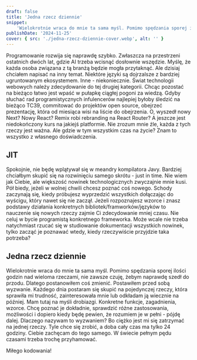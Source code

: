 ---
draft: false
title: 'Jedna rzecz dziennie'
snippet:
    'Wielokrotnie wraca do mnie ta sama myśl. Pomimo spędzania sporej ilości godzin nad wieloma rzeczami, nie zawsze czuję, żebym naprawdę szedł do przodu.'
publishDate: '2024-11-25'
cover: { src: './jedna-rzecz-dziennie-cover.webp', alt: '' }
---
Programowanie rozwija się naprawdę szybko. Zwłaszcza na przestrzeni ostatnich dwóch lat, gdzie AI trzeba wcisnąć dosłownie wszędzie. Myślę, że każda osoba związana z tą branżą będzie mogła przytaknąć. Ale dzisiaj chciałem napisać na inny temat. Niektóre języki są dojrzalsze z bardziej ugruntowanym ekosystemem. Inne - niekoniecznie. Świat technologii webowych należy zdecydowanie do tej drugiej kategorii. Chcąc pozostać na bieżąco łatwo jest wpaść w pułapkę ciągłej pogoni za wiedzą. Gdyby słuchać rad programistycznych infulencerów najlepiej byłoby śledzić na bieżąco TC39, commitować do projektów open source, obejrzeć prezentację, która od miesiąca wisi na liście do obejrzenia. O, wyszedł nowy Next? Nowy React? Remix robi rebranding na React Router? A jeszcze jest niedokończony kurs na jakiejś platformie. Nie zrozum mnie źle, każda z tych rzeczy jest ważna. Ale gdzie w tym wszystkim czas na życie? Znam to wszystko z własnego doświadczenia.

## JIT

Spokojnie, nie będę wplątywał się w meandry kompilatora Javy. Bardziej chciałbym skupić się na rozwinięciu samego skrótu - just in time. Nie wiem jak Ciebie, ale większość nowinek technologicznych zwyczajnie mnie kusi. Pół biedy, jeżeli w wolnej chwili chcesz poznać coś nowego. Schody zaczynają się, kiedy próbujesz wyprzedzić wszystkich dołączając do wyścigu, który nawet się nie zaczął. Jeżeli rozpoznajesz wzorce i znasz podstawy działania konkretnych bibliotek/framworków/języków to nauczenie się nowych rzeczy zajmie Ci zdecydowanie mniej czasu. Nie celuj w bycie programistą konkretnego frameworka. Może wcale nie trzeba natychmiast rzucać się w studiowanie dokumentacji wszystkich nowinek, tylko zacząć je poznawać wtedy, kiedy rzeczywiście przyjdzie taka potrzeba?

## Jedna rzecz dziennie

Wielokrotnie wraca do mnie ta sama myśl. Pomimo spędzania sporej ilości godzin nad wieloma rzeczami, nie zawsze czuję, żebym naprawdę szedł do przodu. Dlatego postanowiłem coś zmienić. Postawiłem przed sobą wyzwanie. Każdego dnia postaram się skupić na pojedynczej rzeczy, która sprawiła mi trudność, zainteresowała mnie lub odkładam ją wiecznie na później. Mam tutaj na myśli drobiazgi. Konkretne funkcje, zagadnienia, wzorce. Chcę poznać je dokładnie, sprawdzić różne zastosowania, możliwości i dopiero kiedy będę pewien, że rozumiem je w pełni - pójdę dalej. Dlaczego nazywam to wyzwaniem? Bo ciężko jest mi się zatrzymać na jednej rzeczy. Tyle chce się zrobić, a doba cały czas ma tylko 24 godziny. Ciebie zachęcam do tego samego. W świecie pełnym pędu czasami trzeba trochę przyhamować.

<p class="text-right">Miłego kodowania!</p>